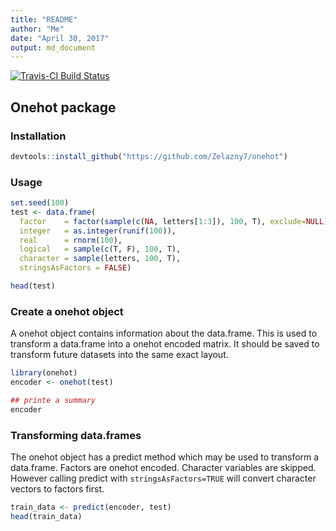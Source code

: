 ```yaml
---
title: "README"
author: "Me"
date: "April 30, 2017"
output: md_document
---
```


[![Travis-CI Build Status](https://travis-ci.org/Zelazny7/onehot.svg?branch=master)](https://travis-ci.org/Zelazny7/onehot)

## Onehot package

### Installation

```r
devtools::install_github("https://github.com/Zelazny7/onehot")
```

### Usage

```r
set.seed(100)
test <- data.frame(
  factor    = factor(sample(c(NA, letters[1:3]), 100, T), exclude=NULL),
  integer   = as.integer(runif(100)),
  real      = rnorm(100),
  logical   = sample(c(T, F), 100, T),
  character = sample(letters, 100, T),
  stringsAsFactors = FALSE)

head(test)
```

### Create a onehot object

A onehot object contains information about the data.frame. This is used to 
transform a data.frame into a onehot encoded matrix. It should be saved to
transform future datasets into the same exact layout.

```r
library(onehot)
encoder <- onehot(test)

## printe a summary
encoder
```

### Transforming data.frames

The onehot object has a predict method which may be used to transform a
data.frame. Factors are onehot encoded. Character variables are skipped.
However calling predict with `stringsAsFactors=TRUE` will convert character
vectors to factors first.

```r
train_data <- predict(encoder, test)
head(train_data)
```
